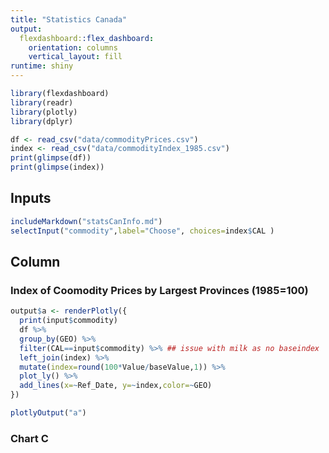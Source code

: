 ```yaml
---
title: "Statistics Canada"
output: 
  flexdashboard::flex_dashboard:
    orientation: columns
    vertical_layout: fill
runtime: shiny    
---
```


```r
library(flexdashboard)
library(readr)
library(plotly)
library(dplyr)

df <- read_csv("data/commodityPrices.csv")
index <- read_csv("data/commodityIndex_1985.csv")
print(glimpse(df))
print(glimpse(index))


```


Inputs {.sidebar data-width=250}
-------------------------------------

```r
includeMarkdown("statsCanInfo.md")
selectInput("commodity",label="Choose", choices=index$CAL )

```

Column {data-width=350}
-----------------------------------------------------------------------

### Index of Coomodity Prices by Largest Provinces (1985=100)
```r

output$a <- renderPlotly({
  print(input$commodity)
  df %>% 
  group_by(GEO) %>% 
  filter(CAL==input$commodity) %>% ## issue with milk as no baseindex
  left_join(index) %>% 
  mutate(index=round(100*Value/baseValue,1)) %>% 
  plot_ly() %>% 
  add_lines(x=~Ref_Date, y=~index,color=~GEO)
})

plotlyOutput("a")

```

### Chart C

```r

```

